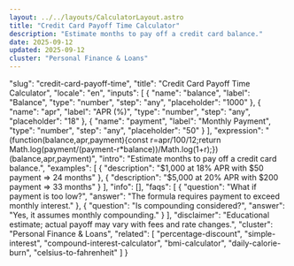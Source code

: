 ```yaml
---
layout: ../../layouts/CalculatorLayout.astro
title: "Credit Card Payoff Time Calculator"
description: "Estimate months to pay off a credit card balance."
date: 2025-09-12
updated: 2025-09-12
cluster: "Personal Finance & Loans"
---
```


  "slug": "credit-card-payoff-time",
  "title": "Credit Card Payoff Time Calculator",
  "locale": "en",
  "inputs": [
    {
      "name": "balance",
      "label": "Balance",
      "type": "number",
      "step": "any",
      "placeholder": "1000"
    },
    {
      "name": "apr",
      "label": "APR (%)",
      "type": "number",
      "step": "any",
      "placeholder": "18"
    },
    {
      "name": "payment",
      "label": "Monthly Payment",
      "type": "number",
      "step": "any",
      "placeholder": "50"
    }
  ],
  "expression": "(function(balance,apr,payment){const r=apr/100/12;return Math.log(payment/(payment-r*balance))/Math.log(1+r);})(balance,apr,payment)",
  "intro": "Estimate months to pay off a credit card balance.",
  "examples": [
    {
      "description": "$1,000 at 18% APR with $50 payment ⇒ 24 months"
    },
    {
      "description": "$5,000 at 20% APR with $200 payment ⇒ 33 months"
    }
  ],
  "info": [],
  "faqs": [
    {
      "question": "What if payment is too low?",
      "answer": "The formula requires payment to exceed monthly interest."
    },
    {
      "question": "Is compounding considered?",
      "answer": "Yes, it assumes monthly compounding."
    }
  ],
  "disclaimer": "Educational estimate; actual payoff may vary with fees and rate changes.",
  "cluster": "Personal Finance & Loans",
  "related": [
    "percentage-discount",
    "simple-interest",
    "compound-interest-calculator",
    "bmi-calculator",
    "daily-calorie-burn",
    "celsius-to-fahrenheit"
  ]
}

<Calculator schema={schema} />
